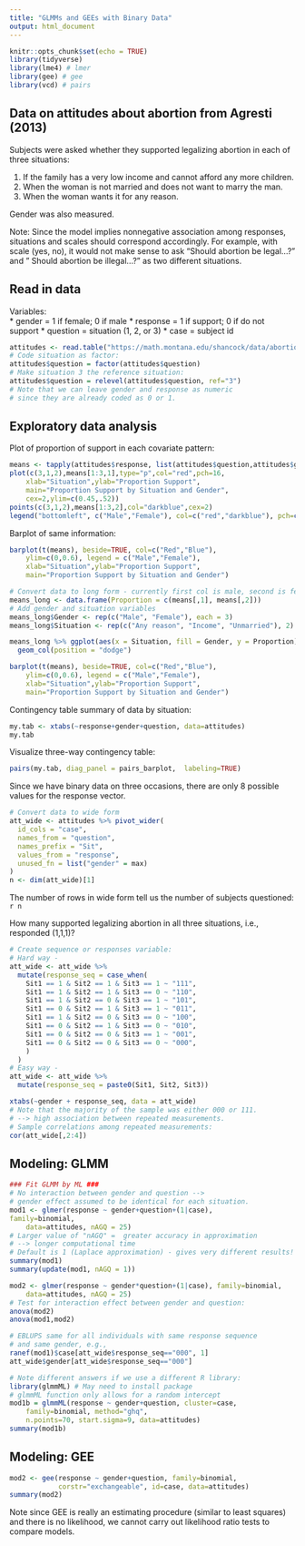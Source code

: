 ```yaml
---
title: "GLMMs and GEEs with Binary Data"
output: html_document
---
```


```r
knitr::opts_chunk$set(echo = TRUE)
library(tidyverse)
library(lme4) # lmer
library(gee) # gee
library(vcd) # pairs
```

## Data on attitudes about abortion from Agresti (2013)

Subjects were asked whether they supported legalizing abortion in each of three situations: 

1. If the family has a very low income and cannot afford any more children.
2. When the woman is not married and does not want to marry the man.
3. When the woman wants it for any reason.

Gender was also measured.

Note: Since the model implies nonnegative association among responses,
situations and scales should correspond accordingly.
For example, with scale (yes, no), it would not make sense to ask
"Should abortion be legal...?" and " Should abortion be illegal...?"
as two different situations.

## Read in data

Variables:  
    * gender = 1 if female; 0 if male
    * response = 1 if support; 0 if do not support
    * question = situation (1, 2, or 3)
    * case = subject id

```r
attitudes <- read.table("https://math.montana.edu/shancock/data/abortion.txt", header=TRUE)
# Code situation as factor:
attitudes$question = factor(attitudes$question)
# Make situation 3 the reference situation:
attitudes$question = relevel(attitudes$question, ref="3")
# Note that we can leave gender and response as numeric
# since they are already coded as 0 or 1.
```


## Exploratory data analysis

Plot of proportion of support in each covariate pattern:
```r
means <- tapply(attitudes$response, list(attitudes$question,attitudes$gender), mean)
plot(c(3,1,2),means[1:3,1],type="p",col="red",pch=16,
	xlab="Situation",ylab="Proportion Support",
	main="Proportion Support by Situation and Gender",
	cex=2,ylim=c(0.45,.52))
points(c(3,1,2),means[1:3,2],col="darkblue",cex=2)	
legend("bottomleft", c("Male","Female"), col=c("red","darkblue"), pch=c(16,1))
```

Barplot of same information:
```r
barplot(t(means), beside=TRUE, col=c("Red","Blue"),
	ylim=c(0,0.6), legend = c("Male","Female"),
	xlab="Situation",ylab="Proportion Support",
	main="Proportion Support by Situation and Gender")
```
```r
# Convert data to long form - currently first col is male, second is female
means_long <- data.frame(Proportion = c(means[,1], means[,2]))
# Add gender and situation variables
means_long$Gender <- rep(c("Male", "Female"), each = 3)
means_long$Situation <- rep(c("Any reason", "Income", "Unmarried"), 2)

means_long %>% ggplot(aes(x = Situation, fill = Gender, y = Proportion)) +
  geom_col(position = "dodge")

barplot(t(means), beside=TRUE, col=c("Red","Blue"),
	ylim=c(0,0.6), legend = c("Male","Female"),
	xlab="Situation",ylab="Proportion Support",
	main="Proportion Support by Situation and Gender")
```

Contingency table summary of data by situation:
```r
my.tab <- xtabs(~response+gender+question, data=attitudes)
my.tab
```

Visualize three-way contingency table:
```r
pairs(my.tab, diag_panel = pairs_barplot,  labeling=TRUE)
```

Since we have binary data on three occasions, there are only 8 possible values
for the response vector.

```r
# Convert data to wide form
att_wide <- attitudes %>% pivot_wider(
  id_cols = "case",
  names_from = "question",
  names_prefix = "Sit",
  values_from = "response",
  unused_fn = list("gender" = max)
)
n <- dim(att_wide)[1]
```

The number of rows in wide form tell us the number of subjects questioned:
`r n`


How many supported legalizing abortion in all three situations, i.e., responded (1,1,1)?
```r
# Create sequence or responses variable:
# Hard way -
att_wide <- att_wide %>%
  mutate(response_seq = case_when(
    Sit1 == 1 & Sit2 == 1 & Sit3 == 1 ~ "111",
    Sit1 == 1 & Sit2 == 1 & Sit3 == 0 ~ "110",
    Sit1 == 1 & Sit2 == 0 & Sit3 == 1 ~ "101",
    Sit1 == 0 & Sit2 == 1 & Sit3 == 1 ~ "011",
    Sit1 == 1 & Sit2 == 0 & Sit3 == 0 ~ "100",
    Sit1 == 0 & Sit2 == 1 & Sit3 == 0 ~ "010",
    Sit1 == 0 & Sit2 == 0 & Sit3 == 1 ~ "001",
    Sit1 == 0 & Sit2 == 0 & Sit3 == 0 ~ "000",
    )
  )
# Easy way -
att_wide <- att_wide %>%
  mutate(response_seq = paste0(Sit1, Sit2, Sit3))

xtabs(~gender + response_seq, data = att_wide)
# Note that the majority of the sample was either 000 or 111.
# --> high association between repeated measurements.
# Sample correlations among repeated measurements:
cor(att_wide[,2:4])
```


## Modeling: GLMM

```r
### Fit GLMM by ML ###
# No interaction between gender and question -->
# gender effect assumed to be identical for each situation.
mod1 <- glmer(response ~ gender+question+(1|case), 
family=binomial,
	data=attitudes, nAGQ = 25)
# Larger value of "nAGQ" =  greater accuracy in approximation
# --> longer computational time	
# Default is 1 (Laplace approximation) - gives very different results!
summary(mod1)
summary(update(mod1, nAGQ = 1))
```


```r
mod2 <- glmer(response ~ gender*question+(1|case), family=binomial,
	data=attitudes, nAGQ = 25)
# Test for interaction effect between gender and question:	
anova(mod2)
anova(mod1,mod2)
```


```r
# EBLUPS same for all individuals with same response sequence
# and same gender, e.g.,
ranef(mod1)$case[att_wide$response_seq=="000", 1]
att_wide$gender[att_wide$response_seq=="000"]
```

```r
# Note different answers if we use a different R library:
library(glmmML) # May need to install package
# glmmML function only allows for a random intercept
mod1b = glmmML(response ~ gender+question, cluster=case,
	family=binomial, method="ghq", 
	n.points=70, start.sigma=9, data=attitudes)
summary(mod1b)	
```


## Modeling: GEE

```r
mod2 <- gee(response ~ gender+question, family=binomial,
            corstr="exchangeable", id=case, data=attitudes)
summary(mod2)	
```

Note since GEE is really an estimating procedure (similar to least squares) and there is no likelihood, we cannot carry out likelihood ratio tests to compare models.
